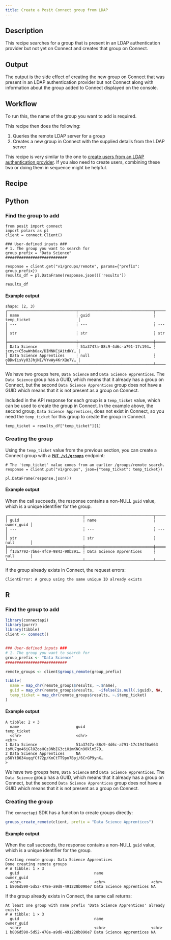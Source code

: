 ```yaml
---
title: Create a Posit Connect group from LDAP
---
```


## Description

This recipe searches for a group that is present in an LDAP authentication provider but not yet on Connect and creates that group on Connect.

## Output

The output is the side effect of creating the new group on Connect that was present in an LDAP authentication provider but not Connect along with  information about the group added to Connect displayed on the console.

## Workflow
To run this, the name of the group you want to add is required.

This recipe then does the following:

1. Queries the remote LDAP server for a group
2. Creates a new group in Connect with the supplied details from the LDAP server

::: {.callout-note}
This recipe is very similar to the one to [create users from an LDAP authentication provider](../create-user-ldap/).
If you also need to create users, combining these two or doing them in sequence might be helpful.
:::

## Recipe

:::{.panel-tabset group="language"}

## Python

### Find the group to add

```.python
from posit import connect
import polars as pl
client = connect.Client()

### User-defined inputs ###
# 1. The group you want to search for
group_prefix = "Data Science"
###########################

response = client.get("v1/groups/remote", params={"prefix": group_prefix})
results_df = pl.DataFrame(response.json()['results'])

results_df
```

#### Example output

```
shape: (2, 3)
┌──────────────────────────────┬─────────────────────────────────┬─────────────────────────────────┐
│ name                         ┆ guid                            ┆ temp_ticket                     │
│ ---                          ┆ ---                             ┆ ---                             │
│ str                          ┆ str                             ┆ str                             │
╞══════════════════════════════╪═════════════════════════════════╪═════════════════════════════════╡
│ Data Science                 ┆ 51a3747a-88c9-4d6c-a791-17c194… ┆ jcmyc+C5owWnbOax/DIMNKCjAitdKY… │
│ Data Science Apprentices     ┆ null                            ┆ oBDwIisVy03JhjNI/VYwWy4KrXQe7V… │
└──────────────────────────────┴─────────────────────────────────┴─────────────────────────────────┘
```

We have two groups here, `Data Science` and `Data Science Apprentices`. The `Data Science` group has a GUID, which means that it already has a group on Connect, but the second `Data Science Apprentices` group does not have a GUID which means that it is not present as a group on Connect.

Included in the API response for each group is a `temp_ticket` value, which can be used to create the group in Connect. In the example above, the second group, `Data Science Apprentices`, does not exist in Connect, so you need the `temp_ticket` for this group to create the group in Connect.

```.python
temp_ticket = results_df["temp_ticket"][1]
```

### Creating the group

Using the `temp_ticket` value from the previous section, you can create
a Connect group with a **[`PUT /v1/groups`](/api/#put-/v1/groups)** endpoint:

```.python
# The 'temp_ticket' value comes from an earlier /groups/remote search.
response = client.put("v1/groups", json={"temp_ticket": temp_ticket})

pl.DataFrame(response.json())
```

#### Example output

When the call succeeds, the response contains a non-NULL `guid` value,
which is a unique identifier for the group.

```
┌─────────────────────────────────┬──────────────────────────────┬────────────┐
│ guid                            ┆ name                         ┆ owner_guid │
│ ---                             ┆ ---                          ┆ ---        │
│ str                             ┆ str                          ┆ null       │
╞═════════════════════════════════╪══════════════════════════════╪════════════╡
│ f13a7792-7b6e-4fc9-9843-90b291… ┆ Data Science Apprentices     ┆ null       │
└─────────────────────────────────┴──────────────────────────────┴────────────┘
```

If the group already exists in Connect, the request errors:

```
ClientError: A group using the same unique ID already exists
```


## R

### Find the group to add
```.r
library(connectapi)
library(purrr)
library(tibble)
client <- connect()


### User-defined inputs ###
# 1. The group you want to search for
group_prefix <- "Data Science"
###########################

remote_groups <- client$groups_remote(group_prefix)

tibble(
  name = map_chr(remote_groups$results, ~.$name),
  guid = map_chr(remote_groups$results,  ~ifelse(is.null(.$guid), NA, .$guid)),
  temp_ticket = map_chr(remote_groups$results, ~.$temp_ticket)
)
```

#### Example output

```
A tibble: 2 × 3
  name                         guid                                 temp_ticket
  <chr>                        <chr>                                <chr>
1 Data Science                 51a3747a-88c9-4d6c-a791-17c194f0a663 isMU7qo46iGlOZosHGz8NbIG3ciOimKNCn90kln57D…
2 Data Science Apprentices     NA                                   p5OYtB634uqqfCf72p/KmCtTT9pn7Bpj/6CrGP9ynX…
>
```

We have two groups here, `Data Science` and `Data Science Apprentices`. The `Data Science` group has a GUID, which means that it already has a group on Connect, but the second `Data Science Apprentices` group does not have a GUID which means that it is not present as a group on Connect.

### Creating the group

The `connectapi` SDK has a function to create groups directly:

```.r
groups_create_remote(client, prefix = "Data Science Apprentices")
```

#### Example output

When the call succeeds, the response contains a non-NULL `guid` value,
which is a unique identifier for the group.

```
Creating remote group: Data Science Apprentices
Done creating remote groups
# A tibble: 1 × 3
  guid                                 name                     owner_guid
  <chr>                                <chr>                    <chr>
1 b806d590-5d52-478e-a9d8-491228b090e7 Data Science Apprentices NA
```

If the group already exists in Connect, the same call returns:

```
At least one group with name prefix 'Data Science Apprentices' already exists
# A tibble: 1 × 3
  guid                                 name                     owner_guid
  <chr>                                <chr>                    <chr>
1 b806d590-5d52-478e-a9d8-491228b090e7 Data Science Apprentices NA
```


:::

